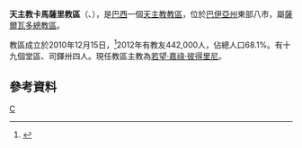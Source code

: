 {{Infobox Roman Catholic diocese
|name=卡馬薩里
|jurisdiction=教區
|latin = Dioecesis Camassariensis
|image = 
|caption =
|location = [[巴西|巴西]]
|territory = [[巴伊亞州|巴伊亞州]]東部八市
|population =442,000
|rite = [[罗马礼|罗马礼]]
|patron =
|province = 薩爾瓦多
|established = 2010年
|cathedral = [[聖多默主教座堂_(卡馬薩里)|聖多默座堂]]
|co-cathedral =
|leadership = 主教
|website =
|patriarch=
|metropolitan =
|ordinary =若望·嘉祿·彼得里尼
|coadjutor archbishop =
|coadjutor bishop =
|auxiliary =
|emeritus =
}}
'''天主教卡馬薩里教區'''（{{lang-la|Dioecesis Camassariensis}}、{{lang-pt|Diocese de Camaçari}}），是[[巴西|巴西]]一個[[天主教|天主教]][[教區|教區]]，位於[[巴伊亞州|巴伊亞州]]東部八市，屬[[天主教薩爾瓦多總教區|薩爾瓦多總教區]]。

教區成立於2010年12月15日，<ref>{{Cite web |url=http://www.vatican.va/holy_father/benedict_xvi/apost_constitutions/documents/hf_ben-xvi_apc_20101215_camassariensis_lt.html |title=升為教區的宗座憲令 |access-date=2013-11-20 |archive-date=2013-07-19 |archive-url=https://web.archive.org/web/20130719204214/http://www.vatican.va/holy_father/benedict_xvi/apost_constitutions/documents/hf_ben-xvi_apc_20101215_camassariensis_lt.html |dead-url=no }}</ref>2012年有教友442,000人，佔總人口68.1%。有十九個堂區、司鐸卅四人。現任教區主教為[[若望·嘉祿·彼得里尼|若望·嘉祿·彼得里尼]]。

==參考資料==
{{reflist}}

[[Category:巴西天主教教區|C]]